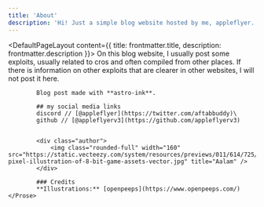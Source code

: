 ```yaml
---
title: 'About'
description: 'Hi! Just a simple blog website hosted by me, appleflyer.'
---
```


<DefaultPageLayout content={{ title: frontmatter.title, description: frontmatter.description }}>
    <Prose>
            On this blog website, I usually post some exploits, usually related to cros and often compiled from other places. If there is information on other exploits that are clearer in other websites, I will not post it here.

            Blog post made with **astro-ink**.

            ## my social media links
            discord // [@appleflyer](https://twitter.com/aftabbuddy)\
            github // [@appleflyerv3](https://github.com/appleflyerv3)
            
            
            <div class="author">
                <img class="rounded-full" width="160" src="https://static.vecteezy.com/system/resources/previews/011/614/725/original/apple-pixel-illustration-of-8-bit-game-assets-vector.jpg" title="Aalam" />
            </div>

            ### Credits
            **Illustrations:** [openpeeps](https://www.openpeeps.com/)
    </Prose>
</DefaultPageLayout>
